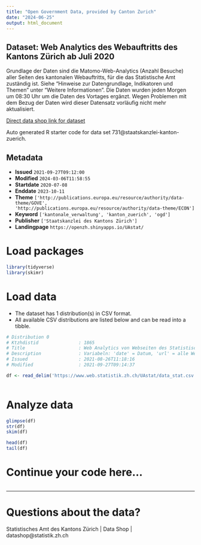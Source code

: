 ```yaml
---
title: "Open Government Data, provided by Canton Zurich"
date: "2024-06-25"
output: html_document
---
```


## Dataset: Web Analytics des Webauftritts des Kantons Zürich ab Juli 2020

Grundlage der Daten sind die Matomo-Web-Analytics (Anzahl Besuche) aller Seiten des kantonalen Webauftritts, für die das Statistische Amt zuständig ist. Siehe "Hinweise zur Datengrundlage, Indikatoren und Themen" unter "Weitere Informationen". Die Daten wurden jeden Morgen um 08:30 Uhr um die Daten des Vortages ergänzt. Wegen Problemen mit dem Bezug der Daten wird dieser Datensatz vorläufig nicht mehr aktualisiert.

[Direct data shop link for dataset](https://www.zh.ch/de/politik-staat/statistik-daten/datenkatalog.html#/datasets/731@staatskanzlei-kanton-zuerich)

Auto generated R starter code for data set 731@staatskanzlei-kanton-zuerich.

## Metadata

- **Issued** `2021-09-27T09:12:00`
- **Modified** `2024-03-06T11:58:55`
- **Startdate** `2020-07-08`
- **Enddate** `2023-10-11`
- **Theme** `['http://publications.europa.eu/resource/authority/data-theme/GOVE', 'http://publications.europa.eu/resource/authority/data-theme/ECON']`
- **Keyword** `['kantonale_verwaltung', 'kanton_zuerich', 'ogd']`
- **Publisher** `['Staatskanzlei des Kantons Zürich']`
- **Landingpage** `https://openzh.shinyapps.io/UAstat/`


# Load packages

```r

library(tidyverse)
library(skimr)

```

# Load data

-   The dataset has 1 distribution(s) in CSV format.
-   All available CSV distributions are listed below and can be read into a tibble.

```r

# Distribution 0
# Ktzhdistid               : 1865
# Title                    : Web Analytics von Webseiten des Statistischen Amts im Webauftritt des Kantons Zürich ab Juli 2020
# Description              : Variabeln: 'date' = Datum, 'url' = alle Webseiten, bei denen unter ‘Kontakt’ (im Footer) das Statistische Amt aufgeführt ist; die Webseiten-URLs sind auf die Basis-URLs gekürzt und aggregiert (Basis-URL = Alle Parameter nach dem ersten Auftreten von “html” werden abgeschnitten), 'theme' = die Themen entsprechen dem in der URL einer Webseite erstgenannten Thema (mögliche erstgenannte Themen sind auf der Homepage von zh.ch aufgeführt), 'nb_visits' = Anzahl Seitenbesuche; nach 30 Minuten Seiteninaktivität wird der Besuch neu gezählt.
# Issued                   : 2021-08-26T11:18:16
# Modified                 : 2021-09-27T09:14:37

df <- read_delim('https://www.web.statistik.zh.ch/UAstat/data_stat.csv')



```

# Analyze data

```r

glimpse(df)
str(df)
skim(df)

head(df)
tail(df)

```

# Continue your code here...

```r

```

------------------------------------------------------------------------

# Questions about the data?

Statistisches Amt des Kantons Zürich | Data Shop | datashop@statistik.zh.ch
